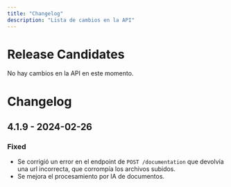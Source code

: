```yaml
---
title: "Changelog"
description: "Lista de cambios en la API"
---
```


# Release Candidates

<Info>No hay cambios en la API en este momento.</Info>

# Changelog

## 4.1.9 - 2024-02-26

### Fixed

- Se corrigió un error en el endpoint de `POST /documentation` que devolvía una url incorrecta, que corrompía los archivos subidos.
- Se mejora el procesamiento por IA de documentos.
